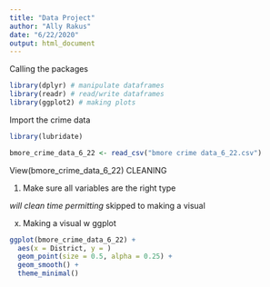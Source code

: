 ```yaml
---
title: "Data Project"
author: "Ally Rakus"
date: "6/22/2020"
output: html_document
---
```


Calling the packages 

```r
library(dplyr) # manipulate dataframes
library(readr) # read/write dataframes
library(ggplot2) # making plots
```

Import the crime data
```r
library(lubridate)

bmore_crime_data_6_22 <- read_csv("bmore crime data_6_22.csv") 

```
View(bmore_crime_data_6_22)
CLEANING

1. Make sure all variables are the right type 

*will clean time permitting 
*skipped to making a visual 

x. Making a visual w ggplot 
```r
ggplot(bmore_crime_data_6_22) +
  aes(x = District, y = )
  geom_point(size = 0.5, alpha = 0.25) +
  geom_smooth() +
  theme_minimal()
```

